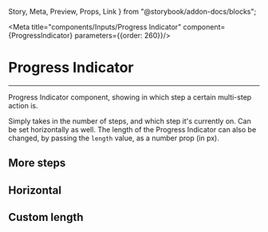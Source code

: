   Story,
  Meta,
  Preview,
  Props,
  Link
} from "@storybook/addon-docs/blocks";

<Meta title="components/Inputs/Progress Indicator" component={ProgressIndicator} parameters={{order: 260}}/>

# Progress Indicator

<hr />

Progress Indicator component, showing in which step a certain multi-step action is.

Simply takes in the number of steps, and which step it's currently on. Can be set horizontally as well.
The length of the Progress Indicator can also be changed, by passing the ```length``` value, as a number prop (in px).

<Preview withSource="open">
  <Story name="Base">
    <ProgressController steps={3} />
  </Story>
</Preview>

## More steps

<Preview withSource="open">
  <Story name="More Steps">
    <Box horizontal>
      <ProgressController steps={3} />
      <ProgressController steps={4} />
      <ProgressController steps={5} />
    </Box>
  </Story>
</Preview>

## Horizontal

<Preview withSource="open">
  <Story name="Horizontal">
    <Box>
      <ProgressController horizontal steps={3} />
      <ProgressController horizontal steps={4} />
      <ProgressController horizontal steps={5} />
    </Box>
  </Story>
</Preview>

## Custom length

<Preview withSource="open">
  <Story name="Custom Length">
    <Box>
      <ProgressController length={200} horizontal steps={3} />
      <ProgressController length={400} horizontal steps={3} />
      <ProgressController length={600} horizontal steps={3} />
    </Box>
  </Story>
</Preview>

<Props of={ProgressIndicator} />
